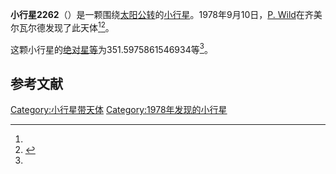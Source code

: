 {{Infobox planet
| bgcolour = #FFFFC0
| name = 2262 Mitidika
| symbol = 
| image = 
| caption = 
| discovery = yes
| discovery_ref = 
| discoverer = [[P._Wild|P. Wild]]
| discovery_site = [[齐美尔瓦尔德|齐美尔瓦尔德]] 
| discovered = 1978年9月10日
| designations = yes
| mp_name = 
| named_after = 
| alt_names = 1978 RB/ 1949 RC / 1949 UB / 1974 TL
| mp_category = [[主带小行星|主带小行星]]
| orbit_ref = <ref name="a">[http://ssd.jpl.nasa.gov/sbdb.cgi?sstr=2262 2262 Mitidika] {{Wayback|url=http://ssd.jpl.nasa.gov/sbdb.cgi?sstr=2262 |date=20200820022814 }}，小行星數據庫瀏覽器（JPL Small-Body Database Browser）－[[美国国家航空航天局|美国国家航空航天局]]喷气推进实验室</ref>
| epoch = 2456400.5 (2013年4月18日更新)
| aphelion = {{convert|3.308592945136711|AU|km|3|abbr=on|lk=out}}
| perihelion = {{convert|1.866551217692533|AU|km|3|abbr=on}}
| semimajor = {{convert|2.587572081414622|AU|km|3|abbr=on}}
| eccentricity = 0.278647644
| period = 1520.327362 [[日|日]]<br />4.16[[儒略年|儒略年]]
| avg_speed = 
| inclination = 13.39082580575554
| asc_node = .5678222997333396
| mean_anomaly = 
| arg_peri = 351.5975861546934
| satellites = 
| physical_characteristics = yes
| dimensions = 
| mass = 
| density = 
| surface_grav = 
| escape_velocity = 
| sidereal_day = 
| axial_tilt = 
| pole_ecliptic_lat = 
| pole_ecliptic_lon = 
| albedo = 
| temperatures= 
| temp_name1 = 
| mean_temp_1 = 
| max_temp_1 = 
| temp_name2 = 
| max_temp_2 = 
| spectral_type = 
| abs_magnitude = 351.5975861546934
}}

'''小行星2262'''（{{lang-en|2262 Mitidika}}）是一颗围绕[[太阳|太阳]][[公转|公转]]的[[小行星|小行星]]。1978年9月10日，[[P._Wild|P. Wild]]在齐美尔瓦尔德发现了此天体<ref name="a" /><ref>{{cite news|title=小行星列表|url=http://cfa-www.harvard.edu/iau/lists/NumberedMPs.txt|accessdate=2013-07-08|newspaper=哈佛大学|archive-date=2008-05-17|archive-url=https://web.archive.org/web/20080517010638/http://cfa-www.harvard.edu/iau/lists/NumberedMPs.txt|dead-url=no}}</ref>。

这颗小行星的[[绝对星等|绝对星等]]为351.5975861546934等<ref name="a" />。

==参考文献==
{{reflist}}
{{Minor Planet Number|[[小行星2261|小行星2261]]|[[小行星2263|小行星2263]]}}

{{小天体}}

[[Category:小行星带天体|Category:小行星带天体]]
[[Category:1978年发现的小行星|Category:1978年发现的小行星]]

{{asteroid-stub}}